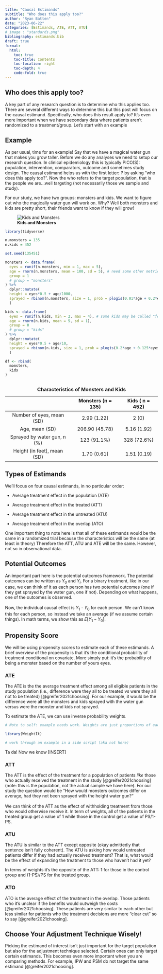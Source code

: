 ```yaml
---
title: "Causal Estimands" 
subtitle: "Who does this apply too?"
author: "Ryan Batten"
date: "2023-06-22"
categories: [Estimands, ATE, ATT, ATU]
# image : "standards.png"
bibliography: estimands.bib
draft: true
format: 
  html:
    toc: true
    toc-title: Contents
    toc-location: right
    toc-depth: 4
    code-fold: true
---
```


## Who does this apply too?

A key part of any research question is to determine who this applies too. There are several different ways to determine this but this post will focus on the causal estimand. Specifically, who does this result apply to? It's even more important when we have secondary data where patients aren't randomized to a treatment/group. Let's start with an example\

## Example

As per usual, time for an example! Say that we have a magical water gun that makes you grow taller. Before we do any analyses we need to setup our research question. In clinical epidemiology this is typically PICO(S): population, intervention, comparators, outcome and sometimes study design. The causal estimand helps us with the first letter: P by asking "who does this apply too?". Now the who refers to the target population, that is the people we are...well targeting (not necessarily those we sample and study).

For our study, we have two groups: monsters and kids. We want to figure out who the magically water gun will work on. Why? Well both monsters and kids are pretty short, their friends want to know if they will grow!

![**Kids and Monsters**](kids_monsters.png)

```r

library(tidyverse)

n.monsters = 135
n.kids = 452

set.seed(135451)

monsters <- data.frame(
  eyes = runif(n.monsters, min = 1, max = 5),
  age = rnorm(n.monsters, mean = 100, sd = 5), # need some other metric
  group = 1
  # group = "monsters"
) %>% 
  dplyr::mutate(
  height = eyes*0.5 + age/1000,
  sprayed = rbinom(n.monsters, size = 1, prob = plogis(0.01*age + 0.2*eyes))
  )

kids <- data.frame(
  eyes = runif(n.kids, min = 2, max = 4), # some kids may be called "four eyes"
  age = rnorm(n.kids, mean = 5, sd = 1),
  group = 0
  # group = "kids"
) %>% 
  dplyr::mutate(
  height = eyes*0.5 + age/10,
  sprayed = rbinom(n.kids, size = 1, prob = plogis(0.2*age + 0.125*eyes))
  )

df <- rbind(
  monsters, 
  kids
)



```

|                             | Monsters (n = 135) | Kids ( n = 452) |
|:---------------------------:|:------------------:|:---------------:|
|  Number of eyes, mean (SD)  |    2.99 (1.22)     |      2 (0)      |
|       Age, mean (SD)        |   206.90 (45.78)   |   5.16 (1.92)   |
| Sprayed by water gun, n (%) |    123 (91.1%)     |   328 (72.6%)   |
| Height (in feet), mean (SD) |    1.70 (0.61)     |   1.51 (0.19)   |

: **Characteristics of Monsters and Kids**

## Types of Estimands

We'll focus on four causal estimands, in no particular order:

-   Average treatment effect in the population (ATE)

-   Average treatment effect in the treated (ATT)

-   Average treatment effect in the untreated (ATU)

-   Average treatment effect in the overlap (ATO)

One important thing to note here is that all of these estimands would be the same in a randomized trial because the characteristics will be the same (at least in theory) Therefore the ATT, ATU and ATE will be the same. However, not so in observational data.

## Potential Outcomes

::: callout-note
An important part here is the potential outcomes framework. The potential outcomes can be written as $Y_0$ and $Y_i$. For a binary treatment, like in our case, we can think of it as each person has two potential outcomes (one if they get sprayed by the water gun, one if not). Depending on what happens, one of the outcomes is observed.\
\
Now, the individual causal effect is $Y_1$ - $Y_0$ for each person. We can't know this for each person, so instead we take an average (if we assume certain things). In math terms, we show this as $E[Y_{1} - Y_{0}]$.
:::

::: callout-note
## Propensity Score

We will be using propensity scores to estimate each of these estimands. A brief overview of the propensity is that it's the conditional probability of treatment conditional on covariate. More simply put: it's the probability of being a monster based on the number of yours eyes.
:::

### ATE

The ATE is the the average treatment effect among all eligible patients in the study population (i.e., difference were they all to be treated vs were they all not to be treated) [@greifer2021choosing]. For our example, it would be the difference were all the monsters and kids sprayed with the water gun versus were the monster and kids not sprayed.

To estimate the ATE, we can use inverse probability weights.

```r

# Note to self: example needs work. Weights are just proportions of each group (n.kids/n.total)

library(WeightIt)

# work through an example in a side script (aka not here)

```

Ta da! Now we know \[INSERT\]

### ATT

The ATT is the effect of the treatment for a population of patients *like* those who actually received the treatment in the study [@greifer2021choosing] (note: this is the population, not the actual sample we have here). For our study the question would be "How would monsters outcomes differ on average, had they not been sprayed with the height water gun?" \
\
We can think of the ATT as the effect of withholding treatment from those who would otherwise receive it. In term of weights, all of the patients in the treated group get a value of 1 while those in the control get a value of PS/1-PS.

### ATU

The ATU is similar to the ATT except opposite (okay admittedly that sentence isn't fully coherent). The ATU is asking how would untreated patients differ if they had actually received treatment? That is, what would be the effect of expanding the treatment to those who haven't had it yet?

In terms of weights it's the opposite of the ATT: 1 for those in the control group and (1-PS)/PS for the treated group.

### ATO

ATO is the average effect of the treatment in the overlap. Those patients who it's unclear if the benefits would outweigh the costs [@greifer2021choosing]. These patients are very similar to each other but less similar for patients who the treatment decisions are more "clear cut" so to say [@greifer2021choosing].

## Choose Your Adjustment Technique Wisely!

Picking the estimand of interest isn't just important for the target population but also for the adjustment technique selected. Certain ones can only target certain estimands. This becomes even more important when you are comparing methods. For example, IPW and PSM do not target the same estimand [@greifer2021choosing].
